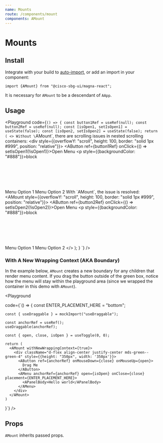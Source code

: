 ```yaml
---
name: Mounts
route: /components/mount
components: AMount
---
```


# Mounts

## Install

Integrate with your build to [auto-import](/#integrating), or add an import in your component:

```
import {AMount} from "@cisco-sbg-ui/magna-react";
```

It is necessary for `AMount` to be a descendant of `AApp`.

## Usage

<Playground
  code={`() => {
  const button1Ref = useRef(null);
  const button2Ref = useRef(null);
  const [isOpen1, setIsOpen1] = useState(false);
  const [isOpen2, setIsOpen2] = useState(false);
  return (
    <>
      Without \`AMount\`, there are scrolling issues in nested scrolling containers:
      <div style={{overflowY: "scroll", height: 100, border: "solid 1px #999", position: "relative"}}>
        <AButton ref={button1Ref} onClick={() => setIsOpen1(!isOpen1)}>Open Menu</AButton>
        <p style={{backgroundColor: "#888"}}>block</p>
        <br />
        <br />
        <br />
        <br />
        <br />
        <AMenu anchorRef={button1Ref} open={isOpen1}>
          <AListItem>Menu Option 1</AListItem>
          <AListItem>Menu Option 2</AListItem>
        </AMenu>
      </div>
      With \`AMount\`, the issue is resolved:
      <AMount style={{overflowY: "scroll", height: 100, border: "solid 1px #999", position: "relative"}}>
        <AButton ref={button2Ref} onClick={() => setIsOpen2(!isOpen2)}>Open Menu</AButton>
        <p style={{backgroundColor: "#888"}}>block</p>
        <br />
        <br />
        <br />
        <br />
        <br />
        <AMenu anchorRef={button2Ref} open={isOpen2}>
          <AListItem>Menu Option 1</AListItem>
          <AListItem>Menu Option 2</AListItem>
        </AMenu>
      </AMount>
    </>
  );
}
`}
/>

### With A New Wrapping Context (AKA Boundary)

In the example below, `AMount` creates a new boundary for any children that render menu content. If you drag the button outside of the green box, notice how the menu will stay within the playground area (since we wrapped the container in this demo with `AMount`).

<Playground
  
  code={`() => {
    const ENTER_PLACEMENT_HERE = "bottom";

    const { useDraggable } = mockImport("useDraggable");

    const anchorRef = useRef();
    useDraggable(anchorRef);

    const { open, close, isOpen } = useToggle(0, 0);

    return (
      <AMount withNewWrappingContext={true}>
        <div className="d-flex align-center justify-center mds-green--green-4" style={{height: "350px", width: '350px'}}>
          <AButton ref={anchorRef} onMouseDown={close} onMouseUp={open}>
            Drag Me
          </AButton>
          <AMenu anchorRef={anchorRef} open={isOpen} onClose={close} placement={ENTER_PLACEMENT_HERE}>
            <APanelBody>Hello world</APanelBody>
          </AMenu>
        </div>
      </AMount>
    )

}`}
/>

## Props

`AMount` inherits passed props.

<Props of="AMount" />
